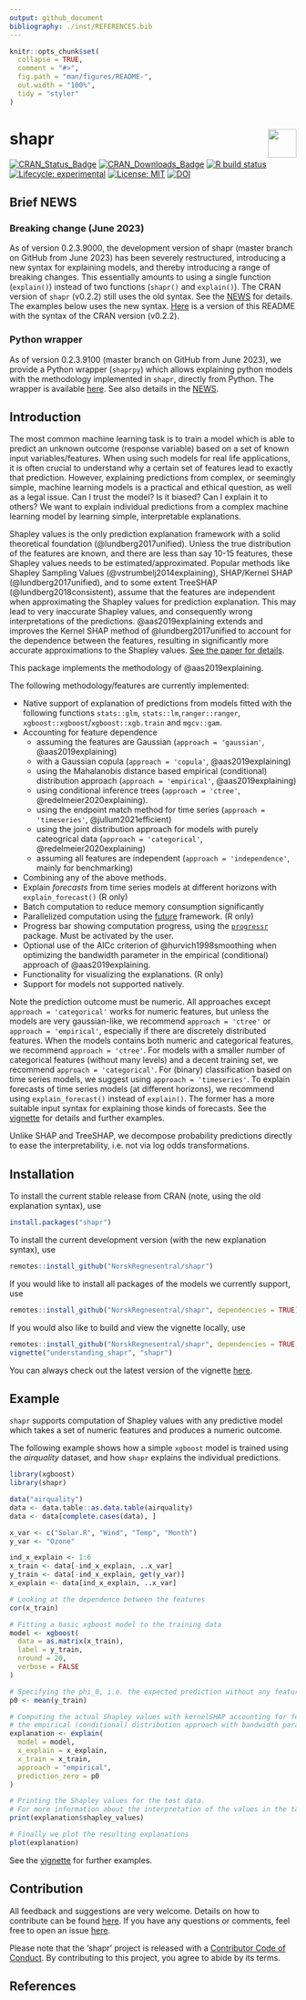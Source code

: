 ```yaml
---
output: github_document
bibliography: ./inst/REFERENCES.bib
---
```


<!-- README.md is generated from README.Rmd. Please edit that file -->

```r
knitr::opts_chunk$set(
  collapse = TRUE,
  comment = "#>",
  fig.path = "man/figures/README-",
  out.width = "100%",
  tidy = "styler"
)
```

# shapr <img src="man/figures/NR-logo_utvidet_r32g60b136_small.png" align="right" height="50px"/>

<!-- badges: start -->
[![CRAN_Status_Badge](https://www.r-pkg.org/badges/version-last-release/shapr)](https://cran.r-project.org/package=shapr)
[![CRAN_Downloads_Badge](https://cranlogs.r-pkg.org/badges/grand-total/shapr)](https://cran.r-project.org/package=shapr)
[![R build status](https://github.com/NorskRegnesentral/shapr/workflows/R-CMD-check/badge.svg)](https://github.com/NorskRegnesentral/shapr/actions?query=workflow%3AR-CMD-check)
[![Lifecycle: experimental](https://img.shields.io/badge/lifecycle-experimental-orange.svg)](https://lifecycle.r-lib.org/articles/stages.html)
[![License: MIT](https://img.shields.io/badge/License-MIT-yellow.svg)](https://opensource.org/license/mit/)
[![DOI](https://joss.theoj.org/papers/10.21105/joss.02027/status.svg)](https://doi.org/10.21105/joss.02027)
<!-- badges: end -->

## Brief NEWS

### Breaking change (June 2023)

As of version 0.2.3.9000, the development version of shapr (master branch on GitHub from June 2023) has been severely restructured, introducing a new syntax for explaining models, and thereby introducing a range of breaking changes. This essentially amounts to using a single function (`explain()`) instead of two functions (`shapr()` and `explain()`).
The CRAN version of `shapr` (v0.2.2) still uses the old syntax. 
See the [NEWS](https://github.com/NorskRegnesentral/shapr/blob/master/NEWS.md) for details. 
The examples below uses the new syntax. 
[Here](https://github.com/NorskRegnesentral/shapr/blob/cranversion_0.2.2/README.md) is a version of this README with the syntax of the CRAN version (v0.2.2).

### Python wrapper

As of version 0.2.3.9100 (master branch on GitHub from June 2023), we provide a Python wrapper (`shaprpy`) which allows explaining python models with the methodology implemented in `shapr`, directly from Python. The wrapper is available [here](https://github.com/NorskRegnesentral/shapr/tree/master/python). See also details in the [NEWS](https://github.com/NorskRegnesentral/shapr/blob/master/NEWS.md).


## Introduction

The most common machine learning task is to train a model which is able to predict an unknown outcome (response variable) based on a set of known input variables/features.
When using such models for real life applications, it is often crucial to understand why a certain set of features lead to exactly that prediction.
However, explaining predictions from complex, or seemingly simple, machine learning models is a practical and ethical question, as well as a legal issue. Can I trust the model? Is it biased? Can I explain it to others? We want to explain individual predictions from a complex machine learning model by learning simple, interpretable  explanations.

Shapley values is the only prediction explanation framework with a solid theoretical foundation (@lundberg2017unified). Unless the true distribution of the features are known, and there are less than say 10-15 features, these Shapley values needs to be estimated/approximated. 
Popular methods like Shapley Sampling Values (@vstrumbelj2014explaining), SHAP/Kernel SHAP (@lundberg2017unified), and to some extent TreeSHAP (@lundberg2018consistent), assume that the features are independent when approximating the Shapley values for prediction explanation. This may lead to very inaccurate Shapley values, and consequently wrong interpretations of the predictions. @aas2019explaining extends and improves the Kernel SHAP method of @lundberg2017unified to account for the dependence between the features, resulting in significantly more accurate approximations to the Shapley values. 
[See the paper for details](https://arxiv.org/abs/1903.10464).

This package implements the methodology of @aas2019explaining.

The following methodology/features are currently implemented:

-   Native support of explanation of predictions from models fitted with the following functions 
`stats::glm`, `stats::lm`,`ranger::ranger`, `xgboost::xgboost`/`xgboost::xgb.train` and `mgcv::gam`.
-   Accounting for feature dependence 
    * assuming the features are Gaussian (`approach = 'gaussian'`, @aas2019explaining)
    * with a Gaussian copula (`approach = 'copula'`, @aas2019explaining)
    * using the Mahalanobis distance based empirical (conditional) distribution approach (`approach = 'empirical'`, @aas2019explaining)
    * using conditional inference trees (`approach = 'ctree'`, @redelmeier2020explaining). 
    * using the endpoint match method for time series (`approach = 'timeseries'`, @jullum2021efficient)
    * using the joint distribution approach for models with purely cateogrical data (`approach = 'categorical'`, @redelmeier2020explaining)
    * assuming all features are independent (`approach = 'independence'`, mainly for benchmarking)
-   Combining any of the above methods.
-   Explain *forecasts* from time series models at different horizons with `explain_forecast()` (R only)
-   Batch computation to reduce memory consumption significantly
-   Parallelized computation using the [future](https://future.futureverse.org/) framework. (R only)
-   Progress bar showing computation progress, using the [`progressr`](https://progressr.futureverse.org/) package. Must be activated by the user.
-   Optional use of the AICc criterion of @hurvich1998smoothing when optimizing the bandwidth parameter in the empirical (conditional) approach of @aas2019explaining.
-   Functionality for visualizing the explanations. (R only)
-   Support for models not supported natively.

<!--
Current methodological restrictions:

- The features must follow a continuous distribution
- Discrete features typically work just fine in practice although the theory breaks down
- Ordered/unordered categorical features are not supported

Future releases will include:

-   Computational improvement of the AICc optimization approach,
-   iterative selection of method to account for the feature dependence.
-->


Note the prediction outcome must be numeric. 
All approaches except `approach = 'categorical'` works for numeric features, but unless the models are very gaussian-like, we recommend `approach = 'ctree'` or `approach = 'empirical'`, especially if there are discretely distributed features.
When the models contains both numeric and categorical features, we recommend `approach = 'ctree'`.
For models with a smaller number of categorical features (without many levels) and a decent training set, we recommend `approach = 'categorical'`.
For (binary) classification based on time series models, we suggest using `approach = 'timeseries'`.
To explain forecasts of time series models (at different horizons), we recommend using `explain_forecast()` instead of `explain()`. 
The former has a more suitable input syntax for explaining those kinds of forecasts.
See the [vignette](https://norskregnesentral.github.io/shapr/articles/understanding_shapr.html) for details and further examples.

Unlike SHAP and TreeSHAP, we decompose probability predictions directly to ease the interpretability, i.e. not via log odds transformations.

## Installation

To install the current stable release from CRAN (note, using the old explanation syntax), use

```r
install.packages("shapr")
```

To install the current development version (with the new explanation syntax), use

```r
remotes::install_github("NorskRegnesentral/shapr")
```

If you would like to install all packages of the models we currently support, use

```r
remotes::install_github("NorskRegnesentral/shapr", dependencies = TRUE)
```


If you would also like to build and view the vignette locally, use 
```r
remotes::install_github("NorskRegnesentral/shapr", dependencies = TRUE, build_vignettes = TRUE)
vignette("understanding_shapr", "shapr")
```

You can always check out the latest version of the vignette [here](https://norskregnesentral.github.io/shapr/articles/understanding_shapr.html). 

## Example
`shapr` supports computation of Shapley values with any predictive model which takes a set of numeric features and produces a numeric outcome. 

The following example shows how a simple `xgboost` model is trained using the *airquality* dataset, and how `shapr` explains the individual predictions. 


```r
library(xgboost)
library(shapr)

data("airquality")
data <- data.table::as.data.table(airquality)
data <- data[complete.cases(data), ]

x_var <- c("Solar.R", "Wind", "Temp", "Month")
y_var <- "Ozone"

ind_x_explain <- 1:6
x_train <- data[-ind_x_explain, ..x_var]
y_train <- data[-ind_x_explain, get(y_var)]
x_explain <- data[ind_x_explain, ..x_var]

# Looking at the dependence between the features
cor(x_train)

# Fitting a basic xgboost model to the training data
model <- xgboost(
  data = as.matrix(x_train),
  label = y_train,
  nround = 20,
  verbose = FALSE
)

# Specifying the phi_0, i.e. the expected prediction without any features
p0 <- mean(y_train)

# Computing the actual Shapley values with kernelSHAP accounting for feature dependence using
# the empirical (conditional) distribution approach with bandwidth parameter sigma = 0.1 (default)
explanation <- explain(
  model = model,
  x_explain = x_explain,
  x_train = x_train,
  approach = "empirical",
  prediction_zero = p0
)

# Printing the Shapley values for the test data.
# For more information about the interpretation of the values in the table, see ?shapr::explain.
print(explanation$shapley_values)

# Finally we plot the resulting explanations
plot(explanation)
```

See the [vignette](https://norskregnesentral.github.io/shapr/articles/understanding_shapr.html) for further examples.


## Contribution

All feedback and suggestions are very welcome. Details on how to contribute can be found 
[here](https://norskregnesentral.github.io/shapr/CONTRIBUTING.html). If you have any questions or comments, feel
free to open an issue [here](https://github.com/NorskRegnesentral/shapr/issues). 

Please note that the 'shapr' project is released with a
[Contributor Code of Conduct](https://norskregnesentral.github.io/shapr/CODE_OF_CONDUCT.html).
By contributing to this project, you agree to abide by its terms. 

## References


